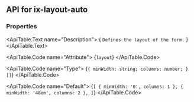 
## API for ix-layout-auto

### Properties

<ApiTable id="property-layout">
  <ApiTable.PropertyHeader name="layout" singleFramework="">
  </ApiTable.PropertyHeader>

  <ApiTable.Text name="Description">
    { `Defines the layout of the form.` }
  </ApiTable.Text>

  <ApiTable.Code name="Attribute">
    {`layout`}
  </ApiTable.Code>

  <ApiTable.Code name="Type">
   {`{ minWidth: string; columns: number; }[]`}
  </ApiTable.Code>

  <ApiTable.Code name="Default">
    {`[
    { minWidth: '0', columns: 1 },
    { minWidth: '48em', columns: 2 },
  ]`}
  </ApiTable.Code>

</ApiTable>



